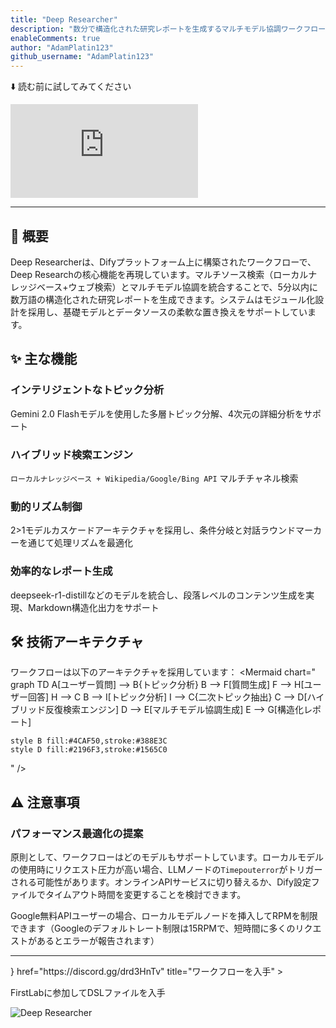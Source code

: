 ```yaml
---
title: "Deep Researcher"
description: "数分で構造化された研究レポートを生成するマルチモデル協調ワークフロー"
enableComments: true
author: "AdamPlatin123"
github_username: "AdamPlatin123"
---
```


⬇️ 読む前に試してみてください

<iframe
 src="https://instance.hellodify.com/chatbot/NKZ90sIADQ1PFxOz"
 style={{
   width: '100%',
   minHeight: '600px'
 }}
 frameBorder="0"
 allow="microphone">
</iframe>

---

## 📖 概要

Deep Researcherは、Difyプラットフォーム上に構築されたワークフローで、Deep Researchの核心機能を再現しています。マルチソース検索（ローカルナレッジベース+ウェブ検索）とマルチモデル協調を統合することで、5分以内に数万語の構造化された研究レポートを生成できます。システムはモジュール化設計を採用し、基礎モデルとデータソースの柔軟な置き換えをサポートしています。

## ✨ 主な機能

### インテリジェントなトピック分析
Gemini 2.0 Flashモデルを使用した多層トピック分解、4次元の詳細分析をサポート

### ハイブリッド検索エンジン
`ローカルナレッジベース + Wikipedia/Google/Bing API` マルチチャネル検索

### 動的リズム制御
2>1モデルカスケードアーキテクチャを採用し、条件分岐と対話ラウンドマーカーを通じて処理リズムを最適化

### 効率的なレポート生成
deepseek-r1-distillなどのモデルを統合し、段落レベルのコンテンツ生成を実現、Markdown構造化出力をサポート

## 🛠️ 技術アーキテクチャ

ワークフローは以下のアーキテクチャを採用しています：
<Mermaid
  chart="
graph TD
    A[ユーザー質問] --> B{トピック分析}
    B --> F[質問生成]
    F --> H[ユーザー回答]
    H --> C
    B --> I[トピック分析]
    I --> C{二次トピック抽出}
    C --> D[ハイブリッド反復検索エンジン]
    D --> E[マルチモデル協調生成]
    E --> G[構造化レポート]
    
    style B fill:#4CAF50,stroke:#388E3C
    style D fill:#2196F3,stroke:#1565C0
  "
/>

## ⚠️ 注意事項

### パフォーマンス最適化の提案

原則として、ワークフローはどのモデルもサポートしています。ローカルモデルの使用時にリクエスト圧力が高い場合、LLMノードの`Timepouterror`がトリガーされる可能性があります。オンラインAPIサービスに切り替えるか、Dify設定ファイルでタイムアウト時間を変更することを検討できます。

Google無料APIユーザーの場合、ローカルモデルノードを挿入してRPMを制限できます（Googleのデフォルトレート制限は15RPMで、短時間に多くのリクエストがあるとエラーが報告されます）

---

<Cards>
  <Card 
    icon={<i className="ri-flow-chart" />} 
    href="https://discord.gg/drd3HnTv" 
    title="ワークフローを入手"
  >
  <p>FirstLabに参加してDSLファイルを入手</p>
    <img src="https://s2.loli.net/2025/05/15/HFT2SE3uIyMflG4.png" alt="Deep Researcher" />
  </Card>
</Cards> 
